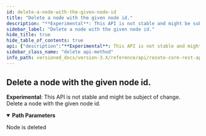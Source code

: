 ```yaml
---
id: delete-a-node-with-the-given-node-id
title: "Delete a node with the given node id."
description: "**Experimental**: This API is not stable and might be subject of change.<br/>"
sidebar_label: "Delete a node with the given node id."
hide_title: true
hide_table_of_contents: true
api: {"description":"**Experimental**: This API is not stable and might be subject of change.<br/>\nDelete a node with the given node id.\n","tags":["node_management"],"parameters":[{"name":"graph_id","in":"path","description":"The identifier of the graph","example":"resoto","required":true,"schema":{"type":"string"}},{"name":"node_id","in":"path","description":"The identifier of the node","required":true,"schema":{"type":"string"}}],"responses":{"204":{"description":"Node is deleted"}},"method":"delete","path":"/graph/{graph_id}/node/{node_id}","servers":[{"url":"https://{host}:{port}","variables":{"host":{"default":"localhost"},"port":{"default":"8900"}}}],"info":{"title":"Resoto Core REST API","version":"V1"},"postman":{"name":"Delete a node with the given node id.","description":{"content":"**Experimental**: This API is not stable and might be subject of change.<br/>\nDelete a node with the given node id.\n","type":"text/plain"},"url":{"path":["graph",":graph_id","node",":node_id"],"host":["{{baseUrl}}"],"query":[],"variable":[{"disabled":false,"description":{"content":"(Required) The identifier of the graph","type":"text/plain"},"type":"any","value":"","key":"graph_id"},{"disabled":false,"description":{"content":"(Required) The identifier of the node","type":"text/plain"},"type":"any","value":"","key":"node_id"}]},"method":"DELETE"}}
sidebar_class_name: "delete api-method"
info_path: versioned_docs/version-3.X/reference/api/resoto-core-rest-api
---
```



## Delete a node with the given node id.

**Experimental**: This API is not stable and might be subject of change.<br/> Delete a node with the given node id.

<details style={{"marginBottom":"1rem"}} data-collapsed={false} open={true}><summary style={{}}><strong>Path Parameters</strong></summary><div><ul><ParamsItem className={"paramsItem"} param={{"name":"graph_id","in":"path","description":"The identifier of the graph","example":"resoto","required":true,"schema":{"type":"string"}}}></ParamsItem><ParamsItem className={"paramsItem"} param={{"name":"node_id","in":"path","description":"The identifier of the node","required":true,"schema":{"type":"string"}}}></ParamsItem></ul></div></details><div><ApiTabs><TabItem label={"204"} value={"204"}><div>

Node is deleted

</div><div></div></TabItem></ApiTabs></div>
